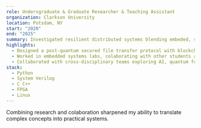 ```yaml
---
role: Undersgraduate & Graduate Researcher & Teaching Assistant
organization: Clarkson University
location: Potsdam, NY
start: "2020"
end: "2025"
summary: Investigated resilient distributed systems blending embeded, sofware, electronics, blockchain and post-quantum cryptography while building projects and colaborating with other students.
highlights:
  - Designed a post-quantum secured file transfer protocol with blockchain auditability for my master's thesis (see <a href="https://arxiv.org/html/2504.07938v1" target="_blank" rel="noopener noreferrer">arXiv:2504.07938</a>).
  - Worked in embedded systems labs, colaborating with other students and professors on projects using FPGA, Micro Controllers, custom PCBs and 3D Printers.
  - Collaborated with cross-disciplinary teams exploring AI, quantum fundamentals, and trusted computing deployments.
stack:
  - Python
  - System Verilog
  - C C++
  - FPGA 
  - Linux 
---
```

Combining research and colaboration sharpened my ability to translate complex concepts into practical systems.
